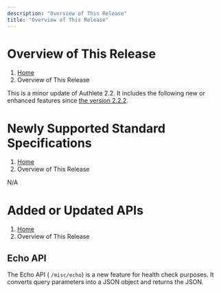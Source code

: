 ```yaml
---
description: "Overview of This Release"
title: "Overview of This Release"
---
```




# Overview of This Release
1. [Home](https://www.authlete.com/)
3. Overview of This Release

This is a minor update of Authlete 2.2. It includes the following new or enhanced features since [the version 2.2.2](../2.2.2).

# Newly Supported Standard Specifications
1. [Home](https://www.authlete.com/)
3. Overview of This Release

N/A

# Added or Updated APIs
1. [Home](https://www.authlete.com/)
3. Overview of This Release

## Echo API

The Echo API ( `/misc/echo`) is a new feature for health check purposes. It converts query parameters into a JSON object and returns the JSON.
